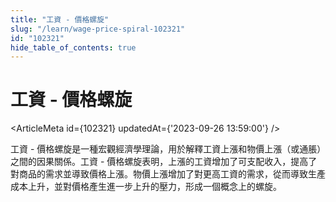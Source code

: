 ```yaml
---
title: "工資 - 價格螺旋"
slug: "/learn/wage-price-spiral-102321"
id: "102321"
hide_table_of_contents: true
---
```



# 工資 - 價格螺旋

<ArticleMeta id={102321} updatedAt={'2023-09-26 13:59:00'} />
<div className='border-solid border-b border-t-0 my-4 border-[var(--ifm-color-gray-300)]' />

工資 - 價格螺旋是一種宏觀經濟學理論，用於解釋工資上漲和物價上漲（或通脹）之間的因果關係。工資 - 價格螺旋表明，上漲的工資增加了可支配收入，提高了對商品的需求並導致價格上漲。物價上漲增加了對更高工資的需求，從而導致生產成本上升，並對價格產生進一步上升的壓力，形成一個概念上的螺旋。

